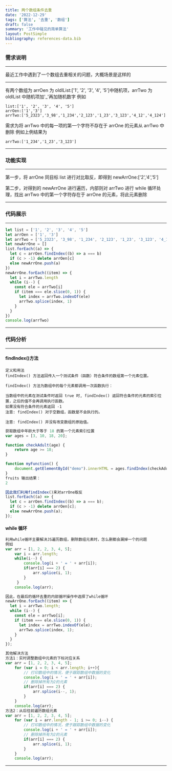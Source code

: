 ```yaml
---
title: 两个数组条件去重
date: '2022-12-29'
tags: ['算法', '去重', '数组']
draft: false
summary: '工作中碰见的简单算法'
layout: PostSimple
bibliography: references-data.bib
---
```


### 需求说明

---

最近工作中遇到了一个数组去重相关的问题，大概场景是这样的

---

有两个数组为 arrOen 为 oldlList:['1', '2', '3', '4', '5']中随机项，arrTwo 为 oldlList 中随机项加'\_'再加随机数字
例如

```
list:['1', '2', '3', '4', '5']
arrOen:['1','3']
arrTwo:['5_2323','3_98','1_234','2_123','1_23','3_123','4_12','4_124']
```

需求为将 arrTwo 中的每一项的第一个字符不存在于 arrOne 的元素从 arrTwo 中删除
例如上例结果为

```
arrTwo:['1_234','1_23','3_123']
```

---

### 功能实现

---

第一步，将 arrOne 同目标 list 进行对比取反，即得到 newArrOne:['2','4','5']

第二步，对得到的 newArrOne 进行遍历，内部则对 arrTwo 进行 while 循环处理，找出 arrTwo 中的第一个字符存在于 arrOne 的元素，将此元素删除

---

### 代码展示

---

```js
let list = ['1', '2', '3', '4', '5']
let arrOen = ['1', '3']
let arrTwo = ['5_2323', '3_98', '1_234', '2_123', '1_23', '3_123', '4_12', '4_124']
let newArrOne = []
list.forEach((a) => {
  let c = arrOen.findIndex((b) => a === b)
  if (c > -1) delete arrOen[c]
  else newArrOne.push(a)
})
newArrOne.forEach((item) => {
  let i = arrTwo.length
  while (i--) {
    const ele = arrTwo[i]
    if (item === ele.slice(0, 1)) {
      let index = arrTwo.indexOf(ele)
      arrTwo.splice(index, 1)
    }
  }
})
console.log(arrTwo)
```

---

### 代码分析

---

#### findIndex()方法

```
定义和用法
findIndex() 方法返回传入一个测试条件（函数）符合条件的数组第一个元素位置。

findIndex() 方法为数组中的每个元素都调用一次函数执行：

当数组中的元素在测试条件时返回 true 时, findIndex() 返回符合条件的元素的索引位置，之后的值不会再调用执行函数。
如果没有符合条件的元素返回 -1
注意: findIndex() 对于空数组，函数是不会执行的。

注意: findIndex() 并没有改变数组的原始值。
```

```js
获取数组中年龄大于等于 18 的第一个元素索引位置
var ages = [3, 10, 18, 20];

function checkAdult(age) {
    return age >= 18;
}

function myFunction() {
    document.getElementById("demo").innerHTML = ages.findIndex(checkAdult);
}
fruits 输出结果：
2
```

```js
因此我们利用findIndex()来对arrOne取反
list.forEach((a) => {
  let c = arrOen.findIndex((b) => a === b);
  if (c > -1) delete arrOen[c];
  else newArrOne.push(a);
});
```

#### while 循环

```js
利用while循环主要解决JS遍历数组，删除数组元素时，怎么删都会漏掉一个的问题
例如
var arr = [1, 2, 2, 3, 4, 5];
    var i = arr.length;
    while(i--) {
        console.log(i + ' = ' + arr[i]);
        if(arr[i] === 2) {
            arr.splice(i, 1);
        }
     }
    console.log(arr);

因此，在最后的循环去重的内部循环操作中选择了while循环
newArrOne.forEach((item) => {
  let i = arrTwo.length;
  while (i--) {
    const ele = arrTwo[i];
    if (item === ele.slice(0, 1)) {
      let index = arrTwo.indexOf(ele);
      arrTwo.splice(index, 1);
    }
  }
});
```

```js
其他解决方法
方法1：实时调整数组中元素的下标对应关系
var arr = [1, 2, 2, 3, 4, 5];
    for (var i = 0; i < arr.length; i++){
        // 打印数组中的情况，便于跟踪数组中数据的变化
        console.log(i + ' = ' + arr[i]);
        // 删除掉所有为2的元素
        if(arr[i] === 2) {
            arr.splice(i--, 1);
        }
    }
    console.log(arr);
方法2：从后往前遍历数组元素
var arr = [1, 2, 2, 3, 4, 5];
    for (var i = arr.length - 1; i >= 0; i--) {
        // 打印数组中的情况，便于跟踪数组中数据的变化
        console.log(i + ' = ' + arr[i]);
        // 删除掉所有为2的元素
        if(arr[i] === 2) {
            arr.splice(i, 1);
        }
    }
    console.log(arr);
```

---
